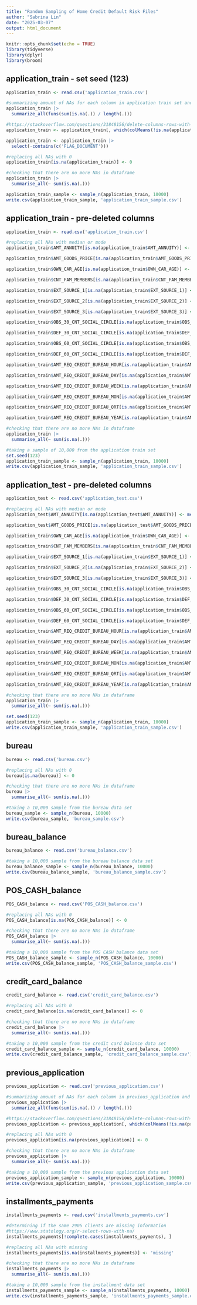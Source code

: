 ---
title: "Random Sampling of Home Credit Default Risk Files"
author: "Sabrina Lin"
date: "2025-03-07"
output: html_document
---

```{r setup, include=FALSE}
knitr::opts_chunk$set(echo = TRUE)
library(tidyverse)
library(dplyr)
library(broom)
```

## application_train - set seed (123) 
```{r}
application_train <- read.csv('application_train.csv')
```
```{r}
#summarizing amount of NAs for each column in application train set and deleting columns with more than 70% NAs
application_train |>
  summarize_all(funs(sum(is.na(.)) / length(.)))

#https://stackoverflow.com/questions/31848156/delete-columns-rows-with-more-than-x-missing
application_train <- application_train[, which(colMeans(!is.na(application_train)) > 0.7)]

application_train <- application_train |>
  select(-contains(c('FLAG_DOCUMENT')))

#replacing all NAs with 0
application_train[is.na(application_train)] <- 0

#checking that there are no more NAs in dataframe
application_train |>
  summarise_all(~ sum(is.na(.)))

```
```{r}
application_train_sample <- sample_n(application_train, 10000)
write.csv(application_train_sample, 'application_train_sample.csv')
```

## application_train - pre-deleted columns 
```{r}
application_train <- read.csv('application_train.csv')
```
```{r}
#replacing all NAs with median or mode
application_train$AMT_ANNUITY[is.na(application_train$AMT_ANNUITY)] <- median(application_train$AMT_ANNUITY, na.rm=TRUE)

application_train$AMT_GOODS_PRICE[is.na(application_train$AMT_GOODS_PRICE)] <- median(application_train$AMT_GOODS_PRICE, na.rm=TRUE)

application_train$OWN_CAR_AGE[is.na(application_train$OWN_CAR_AGE)] <- median(application_train$OWN_CAR_AGE, na.rm=TRUE)

application_train$CNT_FAM_MEMBERS[is.na(application_train$CNT_FAM_MEMBERS)] <- median(application_train$CNT_FAM_MEMBERS, na.rm=TRUE)

application_train$EXT_SOURCE_1[is.na(application_train$EXT_SOURCE_1)] <- median(application_train$EXT_SOURCE_1, na.rm=TRUE)

application_train$EXT_SOURCE_2[is.na(application_train$EXT_SOURCE_2)] <- median(application_train$EXT_SOURCE_2, na.rm=TRUE)

application_train$EXT_SOURCE_3[is.na(application_train$EXT_SOURCE_3)] <- median(application_train$EXT_SOURCE_3, na.rm=TRUE)

application_train$OBS_30_CNT_SOCIAL_CIRCLE[is.na(application_train$OBS_30_CNT_SOCIAL_CIRCLE)] <- median(application_train$OBS_30_CNT_SOCIAL_CIRCLE, na.rm=TRUE)

application_train$DEF_30_CNT_SOCIAL_CIRCLE[is.na(application_train$DEF_30_CNT_SOCIAL_CIRCLE)] <- median(application_train$DEF_30_CNT_SOCIAL_CIRCLE, na.rm=TRUE)

application_train$OBS_60_CNT_SOCIAL_CIRCLE[is.na(application_train$OBS_60_CNT_SOCIAL_CIRCLE)] <- median(application_train$OBS_60_CNT_SOCIAL_CIRCLE, na.rm=TRUE)

application_train$DEF_60_CNT_SOCIAL_CIRCLE[is.na(application_train$DEF_60_CNT_SOCIAL_CIRCLE)] <- median(application_train$DEF_60_CNT_SOCIAL_CIRCLE, na.rm=TRUE)

application_train$AMT_REQ_CREDIT_BUREAU_HOUR[is.na(application_train$AMT_REQ_CREDIT_BUREAU_HOUR)] <- median(application_train$AMT_REQ_CREDIT_BUREAU_HOUR, na.rm=TRUE)

application_train$AMT_REQ_CREDIT_BUREAU_DAY[is.na(application_train$AMT_REQ_CREDIT_BUREAU_DAY)] <- median(application_train$AMT_REQ_CREDIT_BUREAU_DAY, na.rm=TRUE)

application_train$AMT_REQ_CREDIT_BUREAU_WEEK[is.na(application_train$AMT_REQ_CREDIT_BUREAU_WEEK)] <- median(application_train$AMT_REQ_CREDIT_BUREAU_WEEK, na.rm=TRUE)

application_train$AMT_REQ_CREDIT_BUREAU_MON[is.na(application_train$AMT_REQ_CREDIT_BUREAU_MON)] <- median(application_train$AMT_REQ_CREDIT_BUREAU_MON, na.rm=TRUE)

application_train$AMT_REQ_CREDIT_BUREAU_QRT[is.na(application_train$AMT_REQ_CREDIT_BUREAU_QRT)] <- median(application_train$AMT_REQ_CREDIT_BUREAU_QRT, na.rm=TRUE)

application_train$AMT_REQ_CREDIT_BUREAU_YEAR[is.na(application_train$AMT_REQ_CREDIT_BUREAU_YEAR)] <- median(application_train$AMT_REQ_CREDIT_BUREAU_YEAR, na.rm=TRUE)

#checking that there are no more NAs in dataframe
application_train |>
  summarise_all(~ sum(is.na(.)))

```
```{r}
#taking a sample of 10,000 from the application train set
set.seed(123) 
application_train_sample <- sample_n(application_train, 10000)
write.csv(application_train_sample, 'application_train_sample.csv')
```

## application_test - pre-deleted columns 
```{r}
application_test <- read.csv('application_test.csv')
```
```{r}
#replacing all NAs with median or mode
application_test$AMT_ANNUITY[is.na(application_test$AMT_ANNUITY)] <- median(application_test$AMT_ANNUITY, na.rm=TRUE)

application_test$AMT_GOODS_PRICE[is.na(application_test$AMT_GOODS_PRICE)] <- median(application_test$AMT_GOODS_PRICE, na.rm=TRUE)

application_train$OWN_CAR_AGE[is.na(application_train$OWN_CAR_AGE)] <- median(application_train$OWN_CAR_AGE, na.rm=TRUE)

application_train$CNT_FAM_MEMBERS[is.na(application_train$CNT_FAM_MEMBERS)] <- median(application_train$CNT_FAM_MEMBERS, na.rm=TRUE)

application_train$EXT_SOURCE_1[is.na(application_train$EXT_SOURCE_1)] <- median(application_train$EXT_SOURCE_1, na.rm=TRUE)

application_train$EXT_SOURCE_2[is.na(application_train$EXT_SOURCE_2)] <- median(application_train$EXT_SOURCE_2, na.rm=TRUE)

application_train$EXT_SOURCE_3[is.na(application_train$EXT_SOURCE_3)] <- median(application_train$EXT_SOURCE_3, na.rm=TRUE)

application_train$OBS_30_CNT_SOCIAL_CIRCLE[is.na(application_train$OBS_30_CNT_SOCIAL_CIRCLE)] <- median(application_train$OBS_30_CNT_SOCIAL_CIRCLE, na.rm=TRUE)

application_train$DEF_30_CNT_SOCIAL_CIRCLE[is.na(application_train$DEF_30_CNT_SOCIAL_CIRCLE)] <- median(application_train$DEF_30_CNT_SOCIAL_CIRCLE, na.rm=TRUE)

application_train$OBS_60_CNT_SOCIAL_CIRCLE[is.na(application_train$OBS_60_CNT_SOCIAL_CIRCLE)] <- median(application_train$OBS_60_CNT_SOCIAL_CIRCLE, na.rm=TRUE)

application_train$DEF_60_CNT_SOCIAL_CIRCLE[is.na(application_train$DEF_60_CNT_SOCIAL_CIRCLE)] <- median(application_train$DEF_60_CNT_SOCIAL_CIRCLE, na.rm=TRUE)

application_train$AMT_REQ_CREDIT_BUREAU_HOUR[is.na(application_train$AMT_REQ_CREDIT_BUREAU_HOUR)] <- median(application_train$AMT_REQ_CREDIT_BUREAU_HOUR, na.rm=TRUE)

application_train$AMT_REQ_CREDIT_BUREAU_DAY[is.na(application_train$AMT_REQ_CREDIT_BUREAU_DAY)] <- median(application_train$AMT_REQ_CREDIT_BUREAU_DAY, na.rm=TRUE)

application_train$AMT_REQ_CREDIT_BUREAU_WEEK[is.na(application_train$AMT_REQ_CREDIT_BUREAU_WEEK)] <- median(application_train$AMT_REQ_CREDIT_BUREAU_WEEK, na.rm=TRUE)

application_train$AMT_REQ_CREDIT_BUREAU_MON[is.na(application_train$AMT_REQ_CREDIT_BUREAU_MON)] <- median(application_train$AMT_REQ_CREDIT_BUREAU_MON, na.rm=TRUE)

application_train$AMT_REQ_CREDIT_BUREAU_QRT[is.na(application_train$AMT_REQ_CREDIT_BUREAU_QRT)] <- median(application_train$AMT_REQ_CREDIT_BUREAU_QRT, na.rm=TRUE)

application_train$AMT_REQ_CREDIT_BUREAU_YEAR[is.na(application_train$AMT_REQ_CREDIT_BUREAU_YEAR)] <- median(application_train$AMT_REQ_CREDIT_BUREAU_YEAR, na.rm=TRUE)

#checking that there are no more NAs in dataframe
application_train |>
  summarise_all(~ sum(is.na(.)))

```
```{r}
set.seed(123) 
application_train_sample <- sample_n(application_train, 10000)
write.csv(application_train_sample, 'application_train_sample.csv')
```

## bureau
```{r}
bureau <- read.csv('bureau.csv')
```
```{r}
#replacing all NAs with 0
bureau[is.na(bureau)] <- 0

#checking that there are no more NAs in dataframe
bureau |>
  summarise_all(~ sum(is.na(.)))
```
```{r}
#taking a 10,000 sample from the bureau data set
bureau_sample <- sample_n(bureau, 10000)
write.csv(bureau_sample, 'bureau_sample.csv')
```

## bureau_balance
```{r}
bureau_balance <- read.csv('bureau_balance.csv')
```
```{r}
#taking a 10,000 sample from the bureau balance data set
bureau_balance_sample <- sample_n(bureau_balance, 10000)
write.csv(bureau_balance_sample, 'bureau_balance_sample.csv')
```

## POS_CASH_balance
```{r}
POS_CASH_balance <- read.csv('POS_CASH_balance.csv')
```
```{r}
#replacing all NAs with 0
POS_CASH_balance[is.na(POS_CASH_balance)] <- 0

#checking that there are no more NAs in dataframe
POS_CASH_balance |>
  summarise_all(~ sum(is.na(.)))
```
```{r}
#taking a 10,000 sample from the POS CASH balance data set
POS_CASH_balance_sample <- sample_n(POS_CASH_balance, 10000)
write.csv(POS_CASH_balance_sample, 'POS_CASH_balance_sample.csv')
```

## credit_card_balance
```{r}
credit_card_balance <- read.csv('credit_card_balance.csv')
```
```{r}
#replacing all NAs with 0
credit_card_balance[is.na(credit_card_balance)] <- 0

#checking that there are no more NAs in dataframe
credit_card_balance |>
  summarise_all(~ sum(is.na(.)))
```
```{r}
#taking a 10,000 sample from the credit card balance data set
credit_card_balance_sample <- sample_n(credit_card_balance, 10000)
write.csv(credit_card_balance_sample, 'credit_card_balance_sample.csv')
```

## previous_application
```{r}
previous_application <- read.csv('previous_application.csv')
```
```{r}
#summarizing amount of NAs for each column in previous_application and deleting columns with more than 70% NAs
previous_application |>
  summarize_all(funs(sum(is.na(.)) / length(.)))

#https://stackoverflow.com/questions/31848156/delete-columns-rows-with-more-than-x-missing
previous_application <- previous_application[, which(colMeans(!is.na(previous_application)) > 0.7)]

#replacing all NAs with 0
previous_application[is.na(previous_application)] <- 0

#checking that there are no more NAs in dataframe
previous_application |>
  summarise_all(~ sum(is.na(.)))
```
```{r}
#taking a 10,000 sample from the previous application data set
previous_application_sample <- sample_n(previous_application, 10000)
write.csv(previous_application_sample, 'previous_application_sample.csv')
```

## installments_payments
```{r}
installments_payments <- read.csv('installments_payments.csv')
```
```{r}
#determining if the same 2905 clients are missing information
#https://www.statology.org/r-select-rows-with-na/
installments_payments[!complete.cases(installments_payments), ]

#replacing all NAs with missing
installments_payments[is.na(installments_payments)] <- 'missing'

#checking that there are no more NAs in dataframe
installments_payments |>
  summarise_all(~ sum(is.na(.)))
```
```{r}
#taking a 10,000 sample from the installment data set
installments_payments_sample <- sample_n(installments_payments, 10000)
write.csv(installments_payments_sample, 'installments_payments_sample.csv')
```